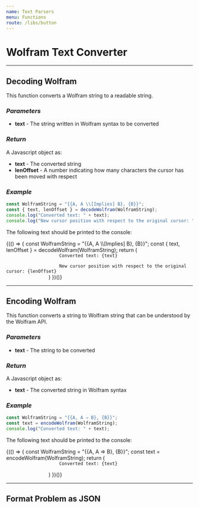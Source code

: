 ```yaml
---
name: Text Parsers
menu: Functions
route: /libs/button
---
```


# Wolfram Text Converter
---


## **Decoding Wolfram**

This function converts a Wolfram string to a readable string.

### *Parameters*

* **text** - The string written in Wolfram syntax to be converted

### *Return*

A Javascript object as:
* **text** - The converted string  
* **lenOffset** - A number indicating how many characters the cursor has been moved with respect

### *Example*

```javascript
const WolframString = "{{A, A \\[Implies] B}, {B}}";
const { text, lenOffset } = decodeWolfram(WolframString);
console.log("Converted text: " + text);
console.log("New cursor position with respect to the original cursor: " + lenOffset);
```
The following text should be printed to the console:

<Playground>
    <div>
        {(() => {
            const WolframString = "{{A, A \\[Implies] B}, {B}}";
            const { text, lenOffset } = decodeWolfram(WolframString);
            return (
                <code>
                    Converted text: {text} <br/>
                    New cursor position with respect to the original cursor: {lenOffset}
                </code>
            )
        })()}
    </div>
</Playground>

---


## **Encoding Wolfram**

This function converts a string to Wolfram string that can be understood by the Wolfram API.

### *Parameters*

* **text** - The string to be converted

### *Return*

A Javascript object as:
* **text** - The converted string in Wolfram syntax 

### *Example*

```javascript
const WolframString = "{{A, A ⇒ B}, {B}}";
const text = encodeWolfram(WolframString);
console.log("Converted text: " + text);
```
The following text should be printed to the console:

<Playground>
    <div>
        {(() => {
            const WolframString = "{{A, A ⇒ B}, {B}}";
            const text = encodeWolfram(WolframString);
            return (
                <code>
                    Converted text: {text} <br/>
                </code>
            )
        })()}
    </div>
</Playground>

---

## **Format Problem as JSON**